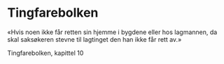 
# Tingfarebolken

«Hvis noen ikke får retten sin hjemme i bygdene eller hos lagmannen, da skal saksøkeren stevne til lagtinget den han ikke får rett av.»

Tingfarebolken, kapittel 10

<Work id="ubb-ms-diplom-0080" />
